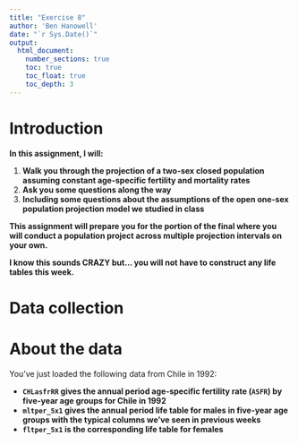 ```yaml
---
title: "Exercise 8"
author: 'Ben Hanowell'
date: "`r Sys.Date()`"
output:
  html_document:
    number_sections: true
    toc: true
    toc_float: true
    toc_depth: 3
---
```


# Introduction {.unnumbered}

**In this assignment, I will:**

1. **Walk you through the projection of a two-sex closed population assuming constant age-specific fertility and mortality rates**
1. **Ask you some questions along the way**
1. **Including some questions about the assumptions of the open one-sex population projection model we studied in class**

**This assignment will prepare you for the portion of the final where you will conduct a population project across multiple projection intervals on your own.**

**I know this sounds CRAZY but... you will not have to construct any life tables this week.**

# Data collection {.unnumbered}

# About the data {.unnumbered}

You've just loaded the following data from Chile in 1992:

* **`CHLasfrRR` gives the annual period age-specific fertility rate (`ASFR`) by five-year age groups for Chile in 1992**
* **`mltper_5x1` gives the annual period life table for males in five-year age groups with the typical columns we've seen in previous weeks**
* **`fltper_5x1` is the corresponding life table for females**
